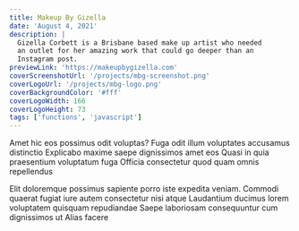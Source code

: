 ```yaml
---
title: Makeup By Gizella
date: 'August 4, 2021'
description: |
  Gizella Corbett is a Brisbane based make up artist who needed
  an outlet for her amazing work that could go deeper than an 
  Instagram post.
previewLink: 'https://makeupbygizella.com'
coverScreenshotUrl: '/projects/mbg-screenshot.png'
coverLogoUrl: '/projects/mbg-logo.png'
coverBackgroundColor: '#fff'
coverLogoWidth: 166
coverLogoHeight: 73
tags: ['functions', 'javascript']
---
```


Amet hic eos possimus odit voluptas? Fuga odit illum voluptates accusamus distinctio Explicabo maxime saepe dignissimos amet eos Quasi in quia praesentium voluptatum fuga Officia consectetur quod quam omnis repellendus

Elit doloremque possimus sapiente porro iste expedita veniam. Commodi quaerat fugiat iure autem consectetur nisi atque Laudantium ducimus lorem voluptatem quisquam repudiandae Saepe laboriosam consequuntur cum dignissimos ut Alias facere
